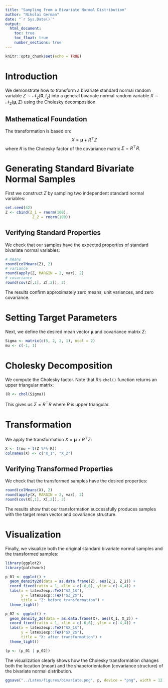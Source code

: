 ```yaml
---
title: "Sampling from a Bivariate Normal Distribution"
author: "Nikolai German"
date: "`r Sys.Date()`"
output: 
  html_document:
    toc: true
    toc_float: true
    number_sections: true
---
```


```r
knitr::opts_chunk$set(echo = TRUE)
```

# Introduction

We demonstrate how to transform a bivariate standard normal random variable $Z \sim \mathcal{N}_2(\boldsymbol{0}, I_2)$ into a general bivariate normal random variable $X \sim \mathcal{N}_2(\boldsymbol{\mu}, \Sigma)$ using the Cholesky decomposition.

## Mathematical Foundation

The transformation is based on:
$$X = \boldsymbol{\mu} + R^{\top}Z$$
where $R$ is the Cholesky factor of the covariance matrix $\Sigma = R^{\top} R$.

# Generating Standard Bivariate Normal Samples

First we construct $Z$ by sampling two independent standard normal variables:

```r
set.seed(42)
Z <- cbind(Z_1 = rnorm(100),
            Z_2 = rnorm(100))
```

## Verifying Standard Properties

We check that our samples have the expected properties of standard bivariate normal variables:

```r
# means
round(colMeans(Z), 2)
# variance
round(apply(Z, MARGIN = 2, var), 2)
# covariance
round(cov(Z[,1], Z[,2]), 2)
```

The results confirm approximately zero means, unit variances, and zero covariance.

# Setting Target Parameters

Next, we define the desired mean vector $\boldsymbol{\mu}$ and covariance matrix $\Sigma$:

```r
Sigma <- matrix(c(5, 2, 2, 1), ncol = 2)
mu <- c(-1, 1)
```

# Cholesky Decomposition

We compute the Cholesky factor. Note that R's `chol()` function returns an upper triangular matrix:

```r
(R <- chol(Sigma))
```

This gives us $\Sigma = R^{\top} R$ where $R$ is upper triangular.

# Transformation

We apply the transformation $X = \boldsymbol{\mu} + R^{\top} Z$:

```r
X <- t(mu + t(Z %*% R))
colnames(X) <- c("X_1", "X_2")
```

## Verifying Transformed Properties

We check that the transformed samples have the desired properties:

```r
round(colMeans(X), 2)
round(apply(X, MARGIN = 2, var), 2)
round(cov(X[,1], X[,2]), 2)
```

The results show that our transformation successfully produces samples with the target mean vector and covariance structure.

# Visualization

Finally, we visualize both the original standard bivariate normal samples and the transformed samples:

```r
library(ggplot2)
library(patchwork)

p_01 <- ggplot() +
  geom_density2d(data = as.data.frame(Z), aes(Z_1, Z_2)) +
  coord_fixed(ratio = 1, xlim = c(-6,6), ylim = c(-4,4)) +
  labs(x = latex2exp::TeX("$Z_1$"),
       y = latex2exp::TeX("$Z_2$"),
       title = "Z: before transformation") +
  theme_light()

p_02 <- ggplot() +
  geom_density_2d(data = as.data.frame(X), aes(X_1, X_2)) +
  coord_fixed(ratio = 1, xlim = c(-6,6), ylim = c(-4,4)) +
  labs(x = latex2exp::TeX("$X_1$"),
       y = latex2exp::TeX("$X_2$"),
       title = "X: after transformation") +
  theme_light()

(p <- (p_01 | p_02))
```

The visualization clearly shows how the Cholesky transformation changes both the location (mean) and the shape/orientation (covariance structure) of the bivariate normal distribution.

```r
ggsave("../Latex/figures/bivariate.png", p, device = "png", width = 12, height = 5)
```